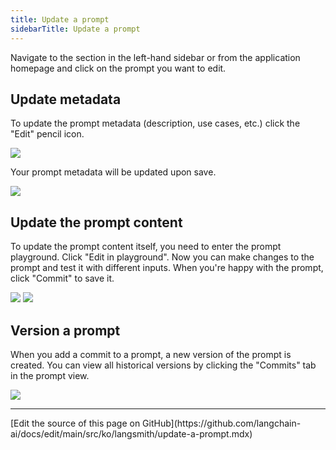 ```yaml
---
title: Update a prompt
sidebarTitle: Update a prompt
---
```


Navigate to the  section in the left-hand sidebar or from the application homepage and click on the prompt you want to edit.

## Update metadata

To update the prompt metadata (description, use cases, etc.) click the "Edit" pencil icon.

![](/langsmith/images/metadata-edit-button.png)

Your prompt metadata will be updated upon save.

![](/langsmith/images/update-prompt-form.png)

## Update the prompt content

To update the prompt content itself, you need to enter the prompt playground. Click "Edit in playground". Now you can make changes to the prompt and test it with different inputs. When you're happy with the prompt, click "Commit" to save it.

![](/langsmith/images/edit-in-playground.png)
![](/langsmith/images/prompt-playground-edit-commit.png)

## Version a prompt

When you add a commit to a prompt, a new version of the prompt is created. You can view all historical versions by clicking the "Commits" tab in the prompt view.

![](/langsmith/images/prompt-commits-tab.png)

---

<Callout icon="pen-to-square" iconType="regular">
  [Edit the source of this page on GitHub](https://github.com/langchain-ai/docs/edit/main/src/ko/langsmith/update-a-prompt.mdx)
</Callout>
